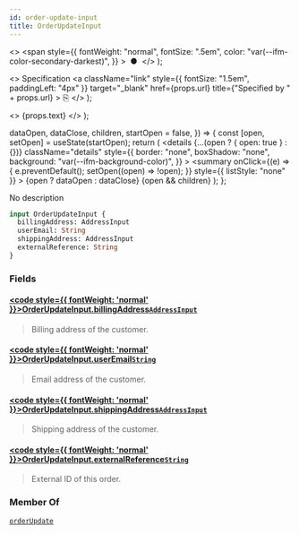 ```yaml
---
id: order-update-input
title: OrderUpdateInput
---
```


  <>
    <span
      style={{
        fontWeight: "normal",
        fontSize: ".5em",
        color: "var(--ifm-color-secondary-darkest)",
      }}
    >
      &nbsp;●&nbsp;
    </span>
  </>
);

  <>
    Specification
    <a
      className="link"
      style={{ fontSize: "1.5em", paddingLeft: "4px" }}
      target="\_blank"
      href={props.url}
      title={"Specified by " + props.url}
    >
      ⎘
    </a>
  </>
);

  <>
    <span className={props.class}>{props.text}</span>
  </>
);


  dataOpen,
  dataClose,
  children,
  startOpen = false,
}) => {
  const [open, setOpen] = useState(startOpen);
  return (
    <details
      {...(open ? { open: true } : {})}
      className="details"
      style={{
        border: "none",
        boxShadow: "none",
        background: "var(--ifm-background-color)",
      }}
    >
      <summary
        onClick={(e) => {
          e.preventDefault();
          setOpen((open) => !open);
        }}
        style={{ listStyle: "none" }}
      >
        {open ? dataOpen : dataClose}
      </summary>
      {open && children}
    </details>
  );
};

No description

```graphql
input OrderUpdateInput {
  billingAddress: AddressInput
  userEmail: String
  shippingAddress: AddressInput
  externalReference: String
}
```

### Fields

#### [<code style={{ fontWeight: 'normal' }}>OrderUpdateInput.<b>billingAddress</b></code>](#)<Bullet />[`AddressInput`](../../../api-reference/miscellaneous/inputs/address-input) <Badge class="badge badge--secondary" text="input"/> <Badge class="badge badge--secondary" text="miscellaneous"/>

> Billing address of the customer.

#### [<code style={{ fontWeight: 'normal' }}>OrderUpdateInput.<b>userEmail</b></code>](#)<Bullet />[`String`](../../../api-reference/miscellaneous/scalars/string) <Badge class="badge badge--secondary" text="scalar"/> <Badge class="badge badge--secondary" text="miscellaneous"/>

> Email address of the customer.

#### [<code style={{ fontWeight: 'normal' }}>OrderUpdateInput.<b>shippingAddress</b></code>](#)<Bullet />[`AddressInput`](../../../api-reference/miscellaneous/inputs/address-input) <Badge class="badge badge--secondary" text="input"/> <Badge class="badge badge--secondary" text="miscellaneous"/>

> Shipping address of the customer.

#### [<code style={{ fontWeight: 'normal' }}>OrderUpdateInput.<b>externalReference</b></code>](#)<Bullet />[`String`](../../../api-reference/miscellaneous/scalars/string) <Badge class="badge badge--secondary" text="scalar"/> <Badge class="badge badge--secondary" text="miscellaneous"/>

> External ID of this order.
>
> <Badge text="Added in Saleor 3.10" class="secondary margin-bottom--sm" />

### Member Of

[`orderUpdate`](../../../api-reference/orders/mutations/order-update) <Badge class="badge badge--secondary" text="mutation"/>
